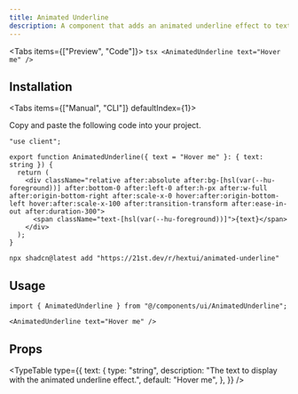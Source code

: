 ```yaml
---
title: Animated Underline
description: A component that adds an animated underline effect to text.
---
```





<Tabs items={["Preview", "Code"]}>
  <Tab value="Preview">
    <PreviewContainer>
      <AnimatedUnderline text="Hover me" />
    </PreviewContainer>
  </Tab>
  <Tab value="Code">
    ```tsx
    <AnimatedUnderline text="Hover me" />
    ```
  </Tab>
</Tabs>

## Installation

<Tabs items={["Manual", "CLI"]} defaultIndex={1}>
<Tab value="Manual">

Copy and paste the following code into your project.

```tsx title="components/ui/AnimatedUnderline.tsx"
"use client";

export function AnimatedUnderline({ text = "Hover me" }: { text: string }) {
  return (
    <div className="relative after:absolute after:bg-[hsl(var(--hu-foreground))] after:bottom-0 after:left-0 after:h-px after:w-full after:origin-bottom-right after:scale-x-0 hover:after:origin-bottom-left hover:after:scale-x-100 after:transition-transform after:ease-in-out after:duration-300">
      <span className="text-[hsl(var(--hu-foreground))]">{text}</span>
    </div>
  );
}
```

</Tab>
<Tab value="CLI">

```package-install
npx shadcn@latest add "https://21st.dev/r/hextui/animated-underline"
```

</Tab>
</Tabs>

## Usage

```tsx
import { AnimatedUnderline } from "@/components/ui/AnimatedUnderline";
```

```tsx
<AnimatedUnderline text="Hover me" />
```

## Props

<TypeTable
  type={{
    text: {
      type: "string",
      description: "The text to display with the animated underline effect.",
      default: "Hover me",
    },
  }}
/>
